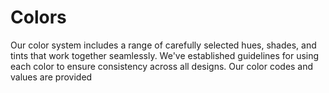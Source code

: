 
<Meta title='Tokens/Colors' />

# Colors

Our color system includes a range of carefully selected hues, shades, and tints that work together seamlessly. We've established guidelines for using each color to ensure consistency across all designs. Our color codes and values are provided

<ColorsGrid />


